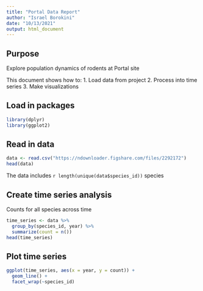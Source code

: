 ```yaml
---
title: "Portal Data Report"
author: "Israel Borokini"
date: "10/13/2021"
output: html_document
---
```



## Purpose
Explore population dynamics of rodents at Portal site

This document shows how to:
1.    Load data from project
2.    Process into time series
3.    Make visualizations

## Load in packages

```r
library(dplyr)
library(ggplot2)
```

## Read in data

```r
data <- read.csv("https://ndownloader.figshare.com/files/2292172")
head(data)
```

The data includes `r length(unique(data$species_id))` species

## Create time series analysis

Counts for all species across time

```r
time_series <- data %>%
  group_by(species_id, year) %>%
  summarize(count = n())
head(time_series)
```

## Plot time series

```r
ggplot(time_series, aes(x = year, y = count)) +
  geom_line() +
  facet_wrap(~species_id)
```

